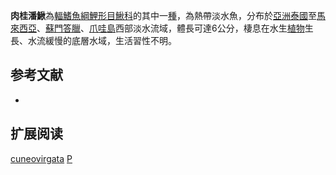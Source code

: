 {{Speciesbox 
| taxon = Pangio cuneovirgata
| status = NE
| status_system = IUCN3.1
| authority =  [[Raut|Raut]], 1957
| synonyms = *''Acanthophthalmus cuneovirgatus, Raut, 1957''
}}
'''肉桂潘鰍'''為[[輻鰭魚綱|輻鰭魚綱]][[鯉形目|鯉形目]][[鰍科|鰍科]]的其中一[[種|種]]，為熱帶淡水魚，分布於[[亞洲|亞洲]][[泰國|泰國]]至[[馬來西亞|馬來西亞]]、[[蘇門答臘|蘇門答臘]]、[[爪哇島|爪哇島]]西部淡水流域，體長可達6公分，棲息在水生[[植物|植物]]生長、水流緩慢的底層水域，生活習性不明。

== 参考文献 ==
{{refbegin}}
*{{FishBase_species|genus=Pangio|species=cuneovirgata|year=2014|month=2}}
{{refend}}

== 扩展阅读 ==
{{refbegin}}
{{wikispecies-inline|Pangio cuneovirgata|肉桂潘鰍}}
{{refend}}
{{Taxonbar|from=Q3759879}}

[[Category:潘鰍屬|cuneovirgata]]
[[Category:1957年描述的鱼类|P]]

{{魚類小作品}}